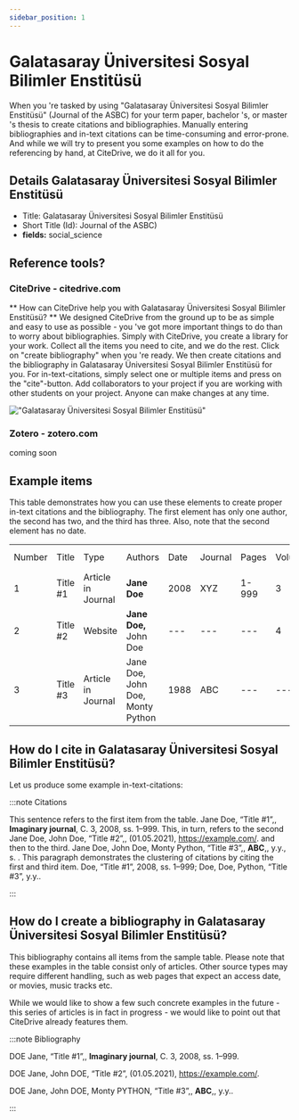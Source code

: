 ```yaml
---
sidebar_position: 1
---
```


# Galatasaray Üniversitesi Sosyal Bilimler Enstitüsü

When you 're tasked by using "Galatasaray Üniversitesi Sosyal Bilimler Enstitüsü" (Journal of the ASBC) for your term paper, bachelor 's, or master 's thesis to create citations and bibliographies.
Manually entering bibliographies and in-text citations can be time-consuming and error-prone. And while we will try to present you some examples on how to do the referencing by hand, at CiteDrive, we do it all for you.

## Details  Galatasaray Üniversitesi Sosyal Bilimler Enstitüsü
* Title: Galatasaray Üniversitesi Sosyal Bilimler Enstitüsü
* Short Title (Id): Journal of the ASBC)
* **fields:** social_science

## Reference tools?
### CiteDrive - citedrive.com
** How can CiteDrive help you with Galatasaray Üniversitesi Sosyal Bilimler Enstitüsü? **
We designed CiteDrive from the ground up to be as simple and easy to use as possible - you 've got more important things to do than to worry about bibliographies. Simply with CiteDrive, you create a library for your work. Collect all the items you need to cite, and we do the rest. Click on "create bibliography" when you 're ready. We then create citations and the bibliography in Galatasaray Üniversitesi Sosyal Bilimler Enstitüsü for you. For in-text-citations, simply select one or multiple items and press on the "cite"-button. Add collaborators to your project if you are working with other students on your project. Anyone can make changes at any time.


!["Galatasaray Üniversitesi Sosyal Bilimler Enstitüsü"](images/galatasaray-universitesi-sosyal-bilimler-enstitusu.svg "Choose Galatasaray Üniversitesi Sosyal Bilimler Enstitüsü in the CiteDrive App")

### Zotero - zotero.com

coming soon

## Example items

This table demonstrates how you can use these elements to create proper in-text citations and the bibliography. The first element has only one author, the second has two, and the third has three. Also, note that the second element has no date.


<table>
  <tr>
   <td>Number
   </td>
   <td>Title
   </td>
   <td>Type
   </td>
   <td>Authors
   </td>
   <td>Date
   </td>
   <td>Journal
   </td>
   <td>Pages
   </td>
   <td>Volume
   </td>
   <td>Issue
   </td>
   <td>Access Date
   </td>
  </tr>
  <tr>
   <td>1
   </td>
   <td>Title #1
   </td>
   <td>Article in Journal
   </td>
   <td><strong>Jane Doe</strong>
   </td>
   <td>2008
   </td>
   <td>XYZ
   </td>
   <td>1-999
   </td>
   <td>3
   </td>
   <td>2
   </td>
   <td>--
   </td>
  </tr>
  <tr>
   <td>
2
   </td>
   <td>Title #2
   </td>
   <td>Website
   </td>
   <td><strong>Jane Doe, </strong>John Doe
   </td>
   <td>---
   </td>
   <td>---
   </td>
   <td>---
   </td>
   <td>4
   </td>
   <td>---
   </td>
   <td>2020-05-01
   </td>
  </tr>
  <tr>
   <td>3
   </td>
   <td>Title #3
   </td>
   <td>Article in Journal
   </td>
   <td>Jane Doe, John Doe, Monty Python
   </td>
   <td>1988
   </td>
   <td>ABC
   </td>
   <td>---
   </td>
   <td>---
   </td>
   <td>16
   </td>
   <td>---
   </td>
  </tr>
</table>



## How do I cite in  Galatasaray Üniversitesi Sosyal Bilimler Enstitüsü?

Let us produce some example in-text-citations:

:::note Citations


This sentence refers to the first item from the table. Jane Doe, “Title #1”,, <b>Imaginary journal</b>, C. 3, 2008, ss. 1–999. This, in turn, refers to the second Jane Doe, John  Doe, “Title #2”,, (01.05.2021), https://example.com/.
and then to the third.  Jane Doe, John Doe, Monty Python, “Title #3”,, <b>ABC</b>,, y.y., s. .
This paragraph demonstrates the clustering of citations by citing the first and third item. Doe, “Title #1”, 2008, ss. 1–999; Doe, Doe, Python, “Title #3”, y.y..

:::

## How do I create a bibliography in Galatasaray Üniversitesi Sosyal Bilimler Enstitüsü?

This bibliography contains all items from the sample table. Please note that these examples in the table consist only of articles. Other source types may require different handling, such as web pages that expect an access date, or movies, music tracks etc.

While we would like to show a few such concrete examples in the future - this series of articles is in fact in progress - we would like to point out that CiteDrive already features them.

:::note Bibliography

DOE Jane, “Title #1”,, <b>Imaginary journal</b>, C. 3, 2008, ss. 1–999.

DOE Jane, John  DOE, “Title #2”, (01.05.2021), https://example.com/.

DOE Jane, John DOE, Monty PYTHON, “Title #3”,, <b>ABC</b>,, y.y..



:::


        